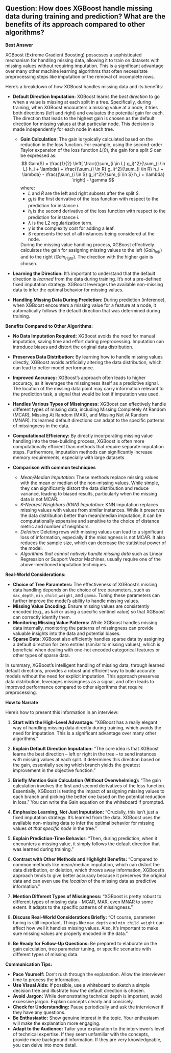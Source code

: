 ## Question: How does XGBoost handle missing data during training and prediction? What are the benefits of its approach compared to other algorithms?

**Best Answer**

XGBoost (Extreme Gradient Boosting) possesses a sophisticated mechanism for handling missing data, allowing it to train on datasets with missing values without requiring imputation. This is a significant advantage over many other machine learning algorithms that often necessitate preprocessing steps like imputation or the removal of incomplete rows.

Here's a breakdown of how XGBoost handles missing data and its benefits:

*   **Default Direction Imputation:** XGBoost learns the *best direction* to go when a value is missing at each split in a tree. Specifically, during training, when XGBoost encounters a missing value at a node, it tries both directions (left and right) and evaluates the potential gain for each. The direction that leads to the highest gain is chosen as the default direction for missing values at that particular node. This decision is made independently for each node in each tree.

    *   **Gain Calculation:** The gain is typically calculated based on the reduction in the loss function. For example, using the second-order Taylor expansion of the loss function $L(\theta)$, the gain for a split $S$ can be expressed as:
        $$ Gain(S) = \frac{1}{2} \left[ \frac{(\sum_{i \in L} g_i)^2}{\sum_{i \in L} h_i + \lambda} + \frac{(\sum_{i \in R} g_i)^2}{\sum_{i \in R} h_i + \lambda} - \frac{(\sum_{i \in S} g_i)^2}{\sum_{i \in S} h_i + \lambda} \right] - \gamma $$
        where:
        *   $L$ and $R$ are the left and right subsets after the split $S$.
        *   $g_i$ is the first derivative of the loss function with respect to the prediction for instance $i$.
        *   $h_i$ is the second derivative of the loss function with respect to the prediction for instance $i$.
        *   $\lambda$ is the L2 regularization term.
        *   $\gamma$ is the complexity cost for adding a leaf.
        *   $S$ represents the set of all instances being considered at the node.

        During the missing value handling process, XGBoost effectively calculates the gain for assigning missing values to the left ($Gain_{left}$) and to the right ($Gain_{right}$). The direction with the higher gain is chosen.

*   **Learning the Direction:** It's important to understand that the default direction is *learned* from the data during training. It's not a pre-defined fixed imputation strategy. XGBoost leverages the available non-missing data to infer the optimal behavior for missing values.

*   **Handling Missing Data During Prediction:** During prediction (inference), when XGBoost encounters a missing value for a feature at a node, it automatically follows the default direction that was determined during training.

**Benefits Compared to Other Algorithms:**

*   **No Data Imputation Required:**  XGBoost avoids the need for manual imputation, saving time and effort during preprocessing. Imputation can introduce biases and distort the original data distribution.

*   **Preserves Data Distribution:**  By learning how to handle missing values directly, XGBoost avoids artificially altering the data distribution, which can lead to better model performance.

*   **Improved Accuracy:** XGBoost's approach often leads to higher accuracy, as it leverages the missingness itself as a predictive signal. The location of the missing data point may carry information relevant to the prediction task, a signal that would be lost if imputation was used.

*   **Handles Various Types of Missingness:** XGBoost can effectively handle different types of missing data, including Missing Completely At Random (MCAR), Missing At Random (MAR), and Missing Not At Random (MNAR). Its learned default directions can adapt to the specific patterns of missingness in the data.

*   **Computational Efficiency:**  By directly incorporating missing value handling into the tree-building process, XGBoost is often more computationally efficient than methods that require separate imputation steps.  Furthermore, imputation methods can significantly increase memory requirements, especially with large datasets.

*   **Comparison with common techniques**
    *   *Mean/Median Imputation*: These methods replace missing values with the mean or median of the non-missing values. While simple, they can significantly distort the data distribution and reduce variance, leading to biased results, particularly when the missing data is not MCAR.
    *   *K-Nearest Neighbors (KNN) Imputation*: KNN imputation replaces missing values with values from similar instances. While it preserves the data distribution better than mean/median imputation, it can be computationally expensive and sensitive to the choice of distance metric and number of neighbors.
    *   *Deletion*: Deleting rows with missing values can lead to a significant loss of information, especially if the missingness is not MCAR. It also reduces the sample size, which can decrease the statistical power of the model.
    *   *Algorithms that cannot natively handle missing data* such as Linear Regression or Support Vector Machines, usually require one of the above-mentioned imputation techniques.

**Real-World Considerations:**

*   **Choice of Tree Parameters:** The effectiveness of XGBoost's missing data handling depends on the choice of tree parameters, such as `max_depth`, `min_child_weight`, and `gamma`. Tuning these parameters can further improve the model's ability to handle missing values.
*   **Missing Value Encoding:** Ensure missing values are consistently encoded (e.g., as `NaN` or using a specific sentinel value) so that XGBoost can correctly identify them.
*   **Monitoring Missing Value Patterns:** While XGBoost handles missing data internally, monitoring the patterns of missingness can provide valuable insights into the data and potential biases.
*   **Sparse Data:** XGBoost also efficiently handles sparse data by assigning a default direction for zero entries (similar to missing values), which is beneficial when dealing with one-hot encoded categorical features or other types of sparse data.

In summary, XGBoost's intelligent handling of missing data, through learned default directions, provides a robust and efficient way to build accurate models without the need for explicit imputation. This approach preserves data distribution, leverages missingness as a signal, and often leads to improved performance compared to other algorithms that require preprocessing.

**How to Narrate**

Here's how to present this information in an interview:

1.  **Start with the High-Level Advantage:** "XGBoost has a really elegant way of handling missing data directly during training, which avoids the need for imputation. This is a significant advantage over many other algorithms."

2.  **Explain Default Direction Imputation:** "The core idea is that XGBoost learns the best direction – left or right in the tree – to send instances with missing values at each split. It determines this direction based on the gain, essentially seeing which branch yields the greatest improvement in the objective function."

3.  **Briefly Mention Gain Calculation (Without Overwhelming):** "The gain calculation involves the first and second derivatives of the loss function.  Essentially, XGBoost is testing the impact of assigning missing values to each branch and picking the better one based on the potential reduction in loss." You can write the Gain equation on the whiteboard if prompted.

4.  **Emphasize Learning, Not Just Imputation:** "Crucially, this isn't just a fixed imputation strategy. It's learned from the data. XGBoost uses the available non-missing data to infer the optimal behavior for missing values *at that specific node* in the tree."

5.  **Explain Prediction-Time Behavior:** "Then, during prediction, when it encounters a missing value, it simply follows the default direction that was learned during training."

6.  **Contrast with Other Methods and Highlight Benefits:** "Compared to common methods like mean/median imputation, which can distort the data distribution, or deletion, which throws away information, XGBoost's approach tends to give better accuracy because it preserves the original data and can even use the *location* of the missing data as predictive information."

7.  **Mention Different Types of Missingness:** "XGBoost is pretty robust to different types of missing data - MCAR, MAR, even MNAR to some extent. It adapts to the specific patterns of missingness."

8.  **Discuss Real-World Considerations Briefly:** "Of course, parameter tuning is still important. Things like `max_depth` and `min_child_weight` can affect how well it handles missing values. Also, it's important to make sure missing values are properly encoded in the data."

9.  **Be Ready for Follow-Up Questions:** Be prepared to elaborate on the gain calculation, tree parameter tuning, or specific scenarios with different types of missing data.

**Communication Tips:**

*   **Pace Yourself:** Don't rush through the explanation. Allow the interviewer time to process the information.
*   **Use Visual Aids:** If possible, use a whiteboard to sketch a simple decision tree and illustrate how the default direction is chosen.
*   **Avoid Jargon:** While demonstrating technical depth is important, avoid excessive jargon. Explain concepts clearly and concisely.
*   **Check for Understanding:** Pause periodically and ask the interviewer if they have any questions.
*   **Be Enthusiastic:** Show genuine interest in the topic. Your enthusiasm will make the explanation more engaging.
*   **Adapt to the Audience:** Tailor your explanation to the interviewer's level of technical expertise. If they seem unfamiliar with the concepts, provide more background information. If they are very knowledgeable, you can delve into more detail.
